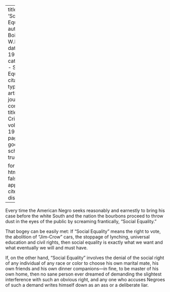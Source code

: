 
---
title: 'Social Equality'
author: Du Bois, W.E.B.
date: May 1919
categories: 
  - Social Equality
citation: 
  type: article-journal
  container-title: The Crisis
  volume: 19
  issue: 1
  page: 337
google-scholar: true

format:
  html:
    toc: false
    appendix-cite-as: display
---


Every time the American Negro seeks reasonably and earnestly to bring his case before the white South and the nation the bourbons proceed to throw dust in the eyes of the public by screaming frantically, "Social Equality."

That bogey can be easily met: If "Social Equality" means the right to vote, the abolition of "Jim-Crow" cars, the stoppage of lynching, universal education and civil rights, then social equality is exactly what we want and what eventually we will and must have.

If, on the other hand, "Social Equality" involves the denial of the social right of any individual of any race or color to choose his own marital mate, his own friends and his own dinner companions---in fine, to be master of his own home, then no sane person ever dreamed of demanding the slightest interference with such an obvious right, and any one who accuses Negroes of such a demand writes himself down as an ass or a deliberate liar.

